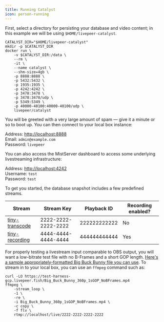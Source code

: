 ```yaml
---
title: Running Catalyst
icon: person-running
---
```


First, select a directory for persisting your database and video content; in
this example we will be using `$HOME/livepeer-catalyst`.

```shell
CATALYST_DIR="$HOME/livepeer-catalyst"
mkdir -p $CATALYST_DIR
docker run \
	-v $CATALYST_DIR:/data \
	--rm \
	-it \
	--name catalyst \
	--shm-size=4gb \
	-p 8888:8888 \
	-p 5432:5432 \
	-p 1935:1935 \
	-p 4242:4242 \
	-p 3478:3478 \
	-p 3478:3478/udp \
	-p 5349:5349 \
	-p 40000-40100:40000-40100/udp \
	livepeer/catalyst
```

You will be greeted with a very large amount of spam — give it a minute or so to
boot up. You can then connect to your local box instance:

Address: [http://localhost:8888](http://localhost:8888)  
Email: `admin@example.com`  
Password: `livepeer`

You can also access the MistServer dashboard to access some underlying
livestreaming infrastructure:

Address: [http://localhost:4242](http://localhost:4242)  
Username: `test`  
Password: `test`

To get you started, the database snapshot includes a few predefined streams.

| Stream           | Stream Key          | Playback ID  | Recording enabled? |
| ---------------- | ------------------- | ------------ | ------------------ |
| [tiny-transcode] | 2222-2222-2222-2222 | 222222222222 | No                 |
| [tiny-recording] | 4444-4444-4444-4444 | 444444444444 | Yes                |

[tiny-transcode]:
  http://localhost:8888/dashboard/streams/22222222-2222-2222-2222-222222222222
[tiny-recording]:
  http://localhost:8888/dashboard/streams/44444444-4444-4444-4444-444444444444

For properly testing a livestream input comparable to OBS output, you will want
a low-bitrate test file with no B-Frames and a short GOP length.
[Here's a sample appropriately-formatted Big Buck Bunny file you can use](BBB).
To stream in to your local box, you can use an `ffmpeg` command such as:

```shell
curl -LO https://test-harness-gcp.livepeer.fish/Big_Buck_Bunny_360p_1sGOP_NoBFrames.mp4
ffmpeg \
    -stream_loop \
    -1 \
    -re \
    -i Big_Buck_Bunny_360p_1sGOP_NoBFrames.mp4 \
    -c copy \
    -f flv \
    rtmp://localhost/live/2222-2222-2222-2222
```

[BBB]:
  https://test-harness-gcp.livepeer.fish/Big_Buck_Bunny_360p_1sGOP_NoBFrames.mp4
